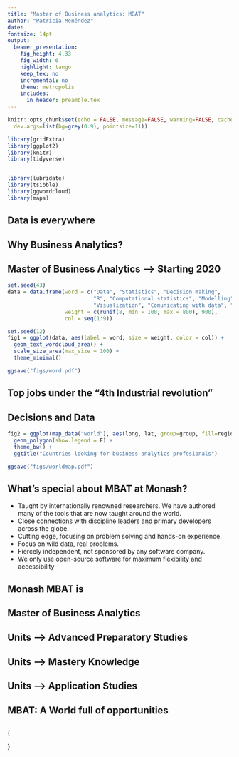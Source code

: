 ```yaml
---
title: "Master of Business analytics: MBAT"
author: "Patricia Menéndez"
date: 
fontsize: 14pt
output:
  beamer_presentation:
    fig_height: 4.33
    fig_width: 6
    highlight: tango
    keep_tex: no
    incremental: no
    theme: metropolis
    includes:
      in_header: preamble.tex
---
```


```r
knitr::opts_chunk$set(echo = FALSE, message=FALSE, warning=FALSE, cache=TRUE,
  dev.args=list(bg=grey(0.9), pointsize=11))
```

```r
library(gridExtra)
library(ggplot2)
library(knitr)
library(tidyverse)


library(lubridate)
library(tsibble)
library(ggwordcloud)
library(maps)

```


## Data is everywhere

\begin{center}
\includegraphics[height =7cm , width = \textwidth]{data-never-sleeps}
\end{center}

\begin{textblock}{10}(0.4,9)
\fontsize{9}{10}\sf\texttt{https://www.domo.com/learn/data-never-sleeps-7}
\end{textblock}

## Why Business Analytics?
\textbf{Industries and governments need to make:}
\begin{itemize}
\item[\faPaperPlaneO] Informed decisions based on facts 	\faAreaChart
\item[\faPaperPlaneO] Facts are measured via data \faDownload
\item[\faPaperPlaneO] Business analytics experts use statistical and computational methods to answer relevant questions using data \faCogs
\item[\faPaperPlaneO] Business analytic profesionals communicate findings to experts and broad audiences \faComments
\end{itemize}


## Master of Business Analytics --> Starting 2020
\begin{columns}
\begin{column}{0.5\textwidth} 

\begin{block}{}
\begin{itemize}
\item[\faArrowRight] Statistical modelling 
\item[\faArrowRight] Computational methods
\item[\faArrowRight] R
\item[\faArrowRight] End-to-end analytics
\item[\faArrowRight] Communicating with data

\end{itemize}
\end{block}

\end{column}
\begin{column}{0.5\textwidth}
\textbf{EBS, Monash University}
\begin{center}
   \includegraphics[height = 5.5cm, width = 6cm]{hexAustralia}
\end{center}
\end{column}
\end{columns}
\begin{center}
Know what you are doing!
\end{center}


```r

set.seed(43)
data = data.frame(word = c("Data", "Statistics", "Decision making",
                           "R", "Computational statistics", "Modelling",
                           "Visualization", "Comunicating with data", "Business analytics"),
                  weight = c(runif(8, min = 100, max = 800), 900),
                  col = seq(1:9))

set.seed(12)
fig1 = ggplot(data, aes(label = word, size = weight, color = col)) +
  geom_text_wordcloud_area() +
  scale_size_area(max_size = 100) +
  theme_minimal() 

ggsave("figs/word.pdf")
```

## Top jobs under the "4th Industrial revolution"

\begin{columns}
\begin{column}{0.5\textwidth}
   \includegraphics[width = 6cm, height = 7cm]{word}
\end{column}
\begin{column}{0.5\textwidth}
 \begin{block}{}
\begin{enumerate}
\item Data Scientists 19\% \faLongArrowUp
\item Statistician 33\% \faLongArrowUp
\item University Professor
\end{enumerate}
\end{block}
   
\end{column}
\end{columns}

\textbf{Data is driving the 4th Industrial Revolution}
\begin{textblock}{10}(1, 9)
\fontsize{9}{10}\sf\texttt{https://www.careercast.com/jobs-rated/best-jobs-of-2019}
\end{textblock}


## Decisions and Data 

\begin{columns}
\begin{column}{0.5\textwidth} 
\begin{itemize}
\item[\faArrowUp] Increasing availability of data 
\item[\faArrowRight] Data is crucial to make decisions 
\end{itemize}
\end{column}
\begin{column}{0.5\textwidth}

\includegraphics[width = 4cm, height = 3.8cm]{worldmap}
\end{column}
\end{columns}

\begin{tcolorbox}
\faCheck Industries and governments make informed decisions based on data
\end{tcolorbox}
\begin{tcolorbox}
\faCheck Business analytics professionals will play a mayor role in decision making 
\end{tcolorbox}




```r
fig2 = ggplot(map_data("world"), aes(long, lat, group=group, fill=region)) + 
  geom_polygon(show.legend = F) +
  theme_bw() +
  ggtitle("Countries looking for business analytics profesionals")

ggsave("figs/worldmap.pdf")
```


## What’s special about MBAT at Monash?
\fontsize{14}{16}\sf

  * Taught by internationally renowned researchers. We have authored many of the tools that are now taught around the world.
  * Close connections with discipline leaders and primary developers across the globe.
  * Cutting edge, focusing on problem solving and hands-on experience.
  * Focus on wild data, real problems.
  * Fiercely independent, not sponsored by any software company.
  * We only use open-source software for maximum flexibility and accessibility

## Monash MBAT is
\begin{tcolorbox}
\textbf{The only masters course in the world based entirely around R and taught by leading R developers.}
\end{tcolorbox}
\fontsize{10.5}{13}\sf
<!-- \includegraphics[]{RStudio-Ball.png} -->
\begin{columns}
\begin{column}{0.5\textwidth} 
\begin{itemize}\tightlist
\item The \textbf{leading statistical programming} framework.
\item Completely free and \textbf{open-source}
\item Used by \textbf{every major company in the world}
\item Supported by \textbf{Microsoft, Google, Facebook, Amazon}, etc
\end{itemize}
\end{column}
\begin{column}{0.5\textwidth} 
\begin{block}{}
\begin{itemize}\tightlist
\item Rob Hyndman wrote the main forecasting tools
\item Di Cook is a member of the R foundation
\item The leading R developers visit Monash regularly.
\end{itemize}
\end{block}
\end{column}
\end{columns} 

\begin{textblock}{2.3}(10.5,0)\fontsize{13}{14}\sf
\includegraphics[width = 2.5cm, height = 2cm]{RStudio-Ball.png}
\end{textblock}


## Master of Business Analytics

\begin{itemize}
\item[\faChevronRight] At least \textbf{one unit of undergraduate statistics}.
\item[\faChevronRight] An \textbf{interest} in using \textbf{data} to solve problems and
uncover truths.
\item[\faChevronRight] A combination of \textbf{mathematics and computing
skills} with \textbf{curiosity} about the world.
\item[\faChevronRight] Most \textbf{likely} an \textbf{undergraduate degree} in a
quantitative discipline: \textbf{engineering, computer
science, mathematics, statistics}.
\end{itemize}

## Units --> \faUniversity \hphantom{} Advanced Preparatory Studies

\begin{block}{Advanced preparatory studies (24 points)}
\begin{itemize}
\item  ETC5510: Introduction to data analysis
\item  ETC5242: Statistical thinking
\item  ETC5250 Introduction to machine learning
\item  ETC5550 Applied forecasting
\end{itemize}
\end{block}

## Units --> \faUniversity \hphantom{} Mastery Knowledge

\begin{block}{Mastery knowledge (48 points)}
\begin{itemize}
\item  ETC5512 Wild-caught data
\item  ETC5513 Collaborative and reproducible practices
\item  ETC5521 Exploratory data analysis
\item  ETC5523 Data story-telling
\item  ETF5500 High dimensional data analysis
\item  ETC5555 Statistical machine learning
\item ETC5580 Advanced statistical modelling
\item  ETC5543 Business analytics creative activity (12) 9
\end{itemize}
\end{block}

## Units --> \faUniversity \hphantom{} Application Studies

\begin{block}{Application studies (24 points)}
\begin{itemize}

\item FIT9133 Programming foundations in Python
\item FIT5205 Data in society
\item FIT9132 Introduction to databases
\item MAT9004 Mathematical foundations for data science
\item ETC5410 Bayesian time series econometrics
\item FIT5147 Data exploration and visualisation
\item ETC5555 Statistical machine learning
\item FIT5212 Data analysis for semi-structured data
\end{itemize}
\end{block}

## MBAT: A World full of opportunities \faGraduationCap


\fontsize{10.5}{13}\sf
\begin{tcolorbox}
\begin{itemize}
\item[\faAngleRight] Highly connected instructors in analytics community
\item[\faAngleRight] Instructors are active researchers
\item[\faAngleRight] Learning cutting edge, using latest tools and best established methodology
\end{itemize}
\end{tcolorbox}
\begin{columns}
\begin{column}{0.5\textwidth} 
\begin{itemize}
\item  Learn end-to-end analytics including data collection, modeing, collaboration, communication.
\item  Broad foundation: statistical thinking, probabilistic modeling, computational techniques
\item  Social conscience, working for a better world
\end{itemize}
\end{column}
\begin{column}{0.5\textwidth}
\begin{center}
\textbf{All here \faAt Monash!}
   \includegraphics[height = 4cm, width = 5.5cm]{ana-bg-2-rect}
   \textbf{Jump in!}
\end{center}

\end{column}
\end{columns}

 
##

{\placefig{-0.01}{-0.01}{width=1.01\paperwidth,height=\paperheight}{ana-bg-2-rect}
\begin{textblock}{7.5}(3.5,0.5)\fontsize{24}{30}\sf
{\color{white}\raggedright\usebeamerfont{title}\par{Many thanks!}}
\end{textblock}
\begin{textblock}{3.5}(1.5,3)
\color{white}\raggedright\usebeamerfont{title}{Questions?}\\[0.2cm]
\end{textblock}
}

\begin{textblock}{12}(0.7,7.5)
\color{black}\fontsize{11}{11}\sf\texttt{https://www.monash.edu/business/master-of-business-analytics}
\end{textblock}

 




